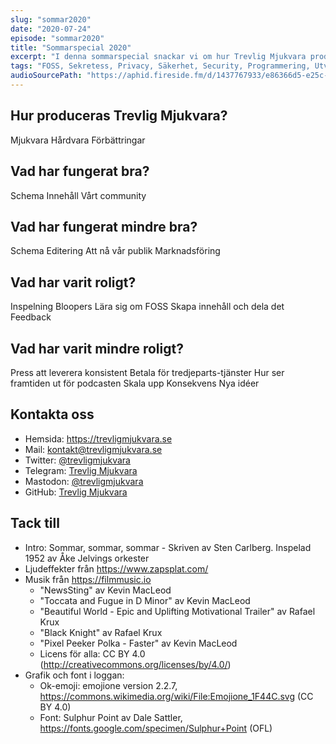 ```yaml
---
slug: "sommar2020"
date: "2020-07-24"
episode: "sommar2020"
title: "Sommarspecial 2020"
excerpt: "I denna sommarspecial snackar vi om hur Trevlig Mjukvara produceras, vad som har fungerat bra och vad som har fungerat mindre bra, vad som har varit roligt och vad som varit mindre roligt. Vi avslutar med att se på hur framtiden ser ut och vilka mål och funderingar som finns." 
tags: "FOSS, Sekretess, Privacy, Säkerhet, Security, Programmering, Utveckling, RaspberryPi, PinePhone, Technology, Linux, Open Source, git, vim, Audacity, Mumble, Nextcloud, sommarspecial" 
audioSourcePath: "https://aphid.fireside.fm/d/1437767933/e86366d5-e25c-4aab-9a13-33b7144ac160/d0e65341-2567-484a-b922-90a1ac0961c9.mp3"
---
```


## Hur produceras Trevlig Mjukvara?

Mjukvara
Hårdvara
Förbättringar

## Vad har fungerat bra?

Schema
Innehåll
Vårt community

## Vad har fungerat mindre bra?

Schema
Editering
Att nå vår publik
Marknadsföring

## Vad har varit roligt?

Inspelning
Bloopers
Lära sig om FOSS
Skapa innehåll och dela det
Feedback

## Vad har varit mindre roligt?

Press att leverera konsistent
Betala för tredjeparts-tjänster
Hur ser framtiden ut för podcasten
Skala upp
Konsekvens
Nya idéer

## Kontakta oss

- Hemsida: https://trevligmjukvara.se
- Mail: kontakt@trevligmjukvara.se
- Twitter: [@trevligmjukvara](https://twitter.com/trevligmjukvara)
- Telegram: [Trevlig Mjukvara](https://t.me/trevligmjukvara)
- Mastodon: [@trevligmjukvara](https://mastodon.linuxkompis.se/@trevligmjukvara)
- GitHub: [Trevlig Mjukvara](https://github.com/trevligmjukvara)

## Tack till

- Intro: Sommar, sommar, sommar - Skriven av Sten Carlberg. Inspelad 1952 av Åke Jelvings orkester
- Ljudeffekter från https://www.zapsplat.com/
- Musik från https://filmmusic.io
  - "NewsSting" av Kevin MacLeod
  - "Toccata and Fugue in D Minor" av Kevin MacLeod
  - "Beautiful World - Epic and Uplifting Motivational Trailer" av Rafael Krux
  - "Black Knight" av Rafael Krux
  - "Pixel Peeker Polka - Faster" av Kevin MacLeod
  - Licens för alla: CC BY 4.0 (http://creativecommons.org/licenses/by/4.0/)
- Grafik och font i loggan:
  - Ok-emoji: emojione version 2.2.7, https://commons.wikimedia.org/wiki/File:Emojione_1F44C.svg (CC BY 4.0)
  - Font: Sulphur Point av Dale Sattler, https://fonts.google.com/specimen/Sulphur+Point (OFL)
